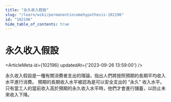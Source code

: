 ```yaml
---
title: "永久收入假設"
slug: "/learn/wiki/permanentincomehypothesis-102196"
id: "102196"
hide_table_of_contents: true
---
```



# 永久收入假設

<ArticleMeta id={102196} updatedAt={'2023-09-26 13:59:00'} />
<div className='border-solid border-b border-t-0 my-4 border-[var(--ifm-color-gray-300)]' />

永久收入假設是一種有關消費者支出的理論，指出人們將按照預期的長期平均收入水平進行消費。 預期的長期收入水平被認為是可以安全支出的 “永久” 收入水平。 只有當工人的當前收入高於預期的永久收入水平時，他們才會進行儲蓄，以防止未來收入下降。
